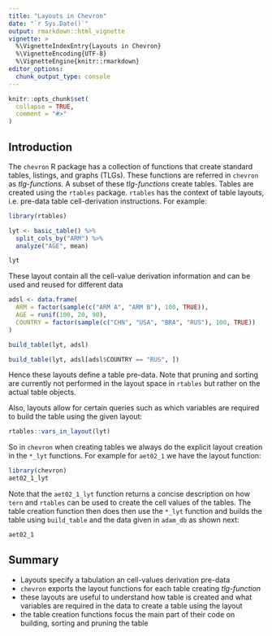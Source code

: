 ```yaml
---
title: "Layouts in Chevron"
date: "`r Sys.Date()`"
output: rmarkdown::html_vignette
vignette: >
  %\VignetteIndexEntry{Layouts in Chevron}
  %\VignetteEncoding{UTF-8}
  %\VignetteEngine{knitr::rmarkdown}
editor_options: 
  chunk_output_type: console
---
```


```r
knitr::opts_chunk$set(
  collapse = TRUE,
  comment = "#>"
)
```


## Introduction 

The `chevron` R package has a collection of functions that create standard tables, listings, and graphs (TLGs). These functions are referred in `chevron` as *tlg-functions*. A subset of these *tlg-functions* create tables. Tables are created using the `rtables` package. `rtables` has the context of table layouts, i.e. pre-data table cell-derivation instructions. For example:

```r
library(rtables)

lyt <- basic_table() %>%
  split_cols_by("ARM") %>%
  analyze("AGE", mean)

lyt
```

These layout contain all the cell-value derivation information and can be used and reused for different data

```r
adsl <- data.frame(
  ARM = factor(sample(c("ARM A", "ARM B"), 100, TRUE)),
  AGE = runif(100, 20, 90),
  COUNTRY = factor(sample(c("CHN", "USA", "BRA", "RUS"), 100, TRUE))
)

build_table(lyt, adsl)

build_table(lyt, adsl[adsl$COUNTRY == "RUS", ])
```

Hence these layouts define a table pre-data. Note that pruning and sorting are currently not performed in the layout space in `rtables` but rather on the actual table objects.

Also, layouts allow for certain queries such as which variables are required to build the table using the given layout:

```r
rtables::vars_in_layout(lyt)
```

So in `chevron` when creating tables we always do the explicit layout creation in the `*_lyt` functions. For example for `aet02_1` we have the layout function:

```r
library(chevron)
aet02_1_lyt
```

Note that the `aet02_1_lyt` function returns a concise description on how `tern` and `rtables` can be used to create the cell values of the tables. The table creation function then does then use the `*_lyt` function and builds the table using `build_table` and the data given in `adam_db` as shown next:

```r
aet02_1
```


## Summary

* Layouts specify a tabulation an cell-values derivation pre-data
* `chevron` exports the layout functions for each table creating *tlg-function*
* these layouts are useful to understand how table is created and what variables are required in the data to create a table using the layout
* the table creation functions focus the main part of their code on building, sorting and pruning the table

